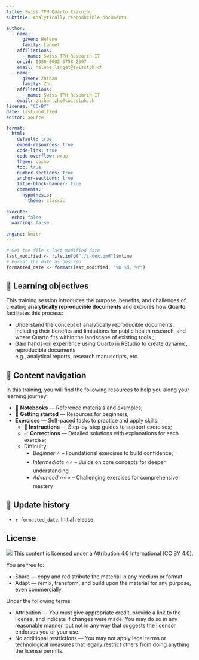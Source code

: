 ```yaml
---
title: Swiss TPH Quarto training
subtitle: Analytically reproducible documents

author:
  - name:
      given: Hélène
      family: Langet
    affiliations:
      - name: Swiss TPH Research-IT
    orcid: 0000-0002-6758-2397
    email: helene.langet@swisstph.ch
  - name:
      given: Zhihan
      family: Zhu
    affiliations:
      - name: Swiss TPH Research-IT
    email: zhihan.zhu@swisstph.ch
license: "CC-BY"
date: last-modified
editor: source

format:
  html:
    default: true
    embed-resources: true
    code-link: true
    code-overflow: wrap
    theme: cosmo
    toc: true
    number-sections: true
    anchor-sections: true
    title-block-banner: true
    comments:
      hypothesis: 
        theme: classic
    
execute:
  echo: false
  warning: false
  
engine: knitr
---
```


```r
# Get the file's last modified date
last_modified <- file.info("./index.qmd")$mtime
# Format the date as desired
formatted_date <- format(last_modified, "%B %d, %Y")
```

## 🎯 Learning objectives

This training session introduces the purpose, benefits, and challenges of creating **analytically reproducible documents** and explores how **Quarto** facilitates this process:

-   Understand the concept of analytically reproducible documents, including their benefits and limitations for public health research, and where Quarto fits within the landscape of existing tools ;
-   Gain hands-on experience using Quarto in RStudio to create dynamic, reproducible documents<br/>
e.g., analytical reports, research manuscripts, etc.

## 🧭 Content navigation

In this training, you will find the following resources to help you along your learning journey:

-   📘 **Notebooks** — Reference materials and examples;
-   🌱 **Getting started** — Resources for beginners;
-   **Exercises** — Self-paced tasks to practice and apply skills:
    - 📙 **Instructions** — Step-by-step guides to support exercises;
    - ✅ **Corrections** — Detailed solutions with explanations for each exercise;
    - Difficulty:
        - *Beginner* ⭐ – Foundational exercises to build confidence;
        - *Intermediate* ⭐⭐ – Builds on core concepts for deeper understanding 
        - *Advanced* ⭐⭐⭐ – Challenging exercises for comprehensive mastery 
    
## 📜 Update history

-   `r formatted_date`: Initial release.

## License

![](https://i.creativecommons.org/l/by/4.0/88x31.png) This content is licensed under a [Attribution 4.0 International (CC BY 4.0)](https://creativecommons.org/licenses/by/4.0/).

You are free to:

-   Share --- copy and redistribute the material in any medium or format
-   Adapt --- remix, transform, and build upon the material for any purpose, even commercially.

Under the following terms:

-   Attribution --- You must give appropriate credit, provide a link to the license, and indicate if changes were made. You may do so in any reasonable manner, but not in any way that suggests the licensor endorses you or your use.
-   No additional restrictions --- You may not apply legal terms or technological measures that legally restrict others from doing anything the license permits.
